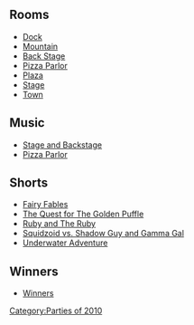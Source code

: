 

==Rooms==
*[http://archives.clubpenguinwiki.info/swf.cpcheats.info/rooms/2010/penguin_play_awards_march/dock.swf Dock]
*[http://archives.clubpenguinwiki.info/swf.cpcheats.info/rooms/2010/penguin_play_awards_march/mtn.swf Mountain]
*[[media:RoomsParty-PenguinPlayAwards2010.swf|Back Stage]]
*[http://archives.clubpenguinwiki.info/swf.cpcheats.info/rooms/2010/penguin_play_awards_march/pizza.swf Pizza Parlor]
*[http://archives.clubpenguinwiki.info/swf.cpcheats.info/rooms/2010/penguin_play_awards_march/plaza.swf Plaza]
*[[media:RoomsStage-PenguinPlayAwards2010.swf|Stage]]
*[http://archives.clubpenguinwiki.info/swf.cpcheats.info/rooms/2010/penguin_play_awards_march/town.swf Town]

==Music==
*[[Media:Music40.swf|Stage and Backstage]]
*[[Media:Music283.swf|Pizza Parlor]]

==Shorts==
*[[Media:ContentShortsfairyFables.swf|Fairy Fables]]
*[[Media:ContentShortsgoldenPuffle.swf|The Quest for The Golden Puffle]]
*[[Media:ContentShortsRuby.swf|Ruby and The Ruby]]
*[[Media:ContentShortssquidzoid.swf|Squidzoid vs. Shadow Guy and Gamma Gal]]
*[[Media:ContentShortsunderwater.swf|Underwater Adventure]]

==Winners==
*[[Media:ContentWinnersPPA2010.swf|Winners]]
{{Parties}}

[[Category:Parties of 2010]]